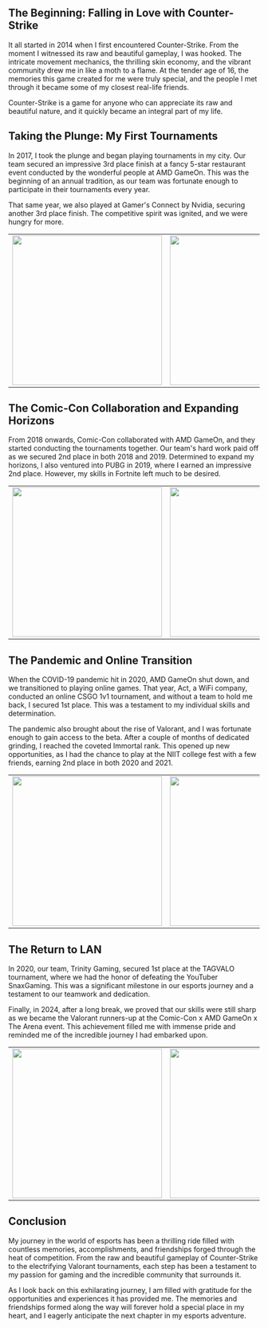 ## The Beginning: Falling in Love with Counter-Strike

It all started in 2014 when I first encountered Counter-Strike. From the moment I witnessed its raw and beautiful gameplay, I was hooked. The intricate movement mechanics, the thrilling skin economy, and the vibrant community drew me in like a moth to a flame. At the tender age of 16, the memories this game created for me were truly special, and the people I met through it became some of my closest real-life friends.

Counter-Strike is a game for anyone who can appreciate its raw and beautiful nature, and it quickly became an integral part of my life.

## Taking the Plunge: My First Tournaments

In 2017, I took the plunge and began playing tournaments in my city. Our team secured an impressive 3rd place finish at a fancy 5-star restaurant event conducted by the wonderful people at AMD GameOn. This was the beginning of an annual tradition, as our team was fortunate enough to participate in their tournaments every year.

That same year, we also played at Gamer's Connect by Nvidia, securing another 3rd place finish. The competitive spirit was ignited, and we were hungry for more.


<table>
  <tr>
    <td><img src="https://media.discordapp.net/attachments/1213082052006649867/1215518845263937546/Untitled_design_3.png?ex=65fd0b23&is=65ea9623&hm=c64835ece426c70ddc39430a6b1a9c2419d7cc82b2670316e8c93e769e1b27c3&=&format=webp&quality=lossless&width=1100&height=550" height="300"></td>
    <td><img src="https://media.discordapp.net/attachments/1213082052006649867/1215518229011759175/Untitled_design_2.png?ex=65fd0a91&is=65ea9591&hm=10d5644453e43aaf22591eb2638e88119f8c525a6c2af33f6c8529012dd6af56&=&format=webp&quality=lossless&width=526&height=700" height="300"></td>
  </tr>
</table>


## The Comic-Con Collaboration and Expanding Horizons

From 2018 onwards, Comic-Con collaborated with AMD GameOn, and they started conducting the tournaments together. Our team's hard work paid off as we secured 2nd place in both 2018 and 2019. Determined to expand my horizons, I also ventured into PUBG in 2019, where I earned an impressive 2nd place. However, my skills in Fortnite left much to be desired.

<table>
  <tr>
    <td><img src="https://cdn.discordapp.com/attachments/1213082052006649867/1215511566800396339/IMG_20181013_170208_1.jpg?ex=65fd045c&is=65ea8f5c&hm=54b28446c0ab56f6cdcd7deb06d0d8ef03a1691f3f9c4b5d0f8e9bed2a1e9337&" height="300"></td>
    <td><img src="https://media.discordapp.net/attachments/1213082052006649867/1215519493149687838/IMG_9334.JPG?ex=65fd0bbe&is=65ea96be&hm=e1c652292f7fdfffc2bcea32192414d65652c1cfaf0761492c855608abc99ff9&=&format=webp&width=526&height=1138" height="300"></td>
    <td><img src="https://media.discordapp.net/attachments/1213082052006649867/1215520694302015549/Snapchat-1195251669.jpg?ex=65fd0cdc&is=65ea97dc&hm=21d1015f6d7e1ecba22eb98f9ed9f77636babf17bdec6921afec856bea74af02&=&format=webp&width=1776&height=1138" height="300"></td>
  </tr>
</table>


## The Pandemic and Online Transition

When the COVID-19 pandemic hit in 2020, AMD GameOn shut down, and we transitioned to playing online games. That year, Act, a WiFi company, conducted an online CSGO 1v1 tournament, and without a team to hold me back, I secured 1st place. This was a testament to my individual skills and determination.

The pandemic also brought about the rise of Valorant, and I was fortunate enough to gain access to the beta. After a couple of months of dedicated grinding, I reached the coveted Immortal rank. This opened up new opportunities, as I had the chance to play at the NIIT college fest with a few friends, earning 2nd place in both 2020 and 2021.

<table>
  <tr>
    <td><img src="https://media.discordapp.net/attachments/1213082052006649867/1215519480743202826/IMG_9460.JPG?ex=65fd0bbb&is=65ea96bb&hm=96ca98dbf891d9b9f5df452ba773e90dee0e6704a1a7162a3c7bcd3e4aad73c0&=&format=webp&width=526&height=1138" height="300"></td>
    <td><img src="https://media.discordapp.net/attachments/1213082052006649867/1215521423708135455/IMG_20181022_234218.jpg?ex=65fd0d8a&is=65ea988a&hm=e8f9f7c113083996dc4177cfe2d82cbbaa26d211d02a00771be1d2abad01a2e7&=&format=webp&width=1516&height=1138" height="300"></td>
    <td><img src="https://media.discordapp.net/attachments/1213082052006649867/1215522580044193802/IMG_9541.JPG?ex=65fd0e9e&is=65ea999e&hm=0752d120a3309606e1fc3b50cf5070b49a077acb3d5be2b5d47c89613efc080d&=&format=webp&width=1100&height=548" height="300"></td>
  </tr>
</table>



## The Return to LAN

In 2020, our team, Trinity Gaming, secured 1st place at the TAGVALO tournament, where we had the honor of defeating the YouTuber SnaxGaming. This was a significant milestone in our esports journey and a testament to our teamwork and dedication.

Finally, in 2024, after a long break, we proved that our skills were still sharp as we became the Valorant runners-up at the Comic-Con x AMD GameOn x The Arena event. This achievement filled me with immense pride and reminded me of the incredible journey I had embarked upon.

<table>
  <tr>
    <td><img src="https://media.discordapp.net/attachments/1213082052006649867/1215517559969808414/Untitled_design_1.png?ex=65fd09f1&is=65ea94f1&hm=dbe835e1e20d0e97ffc07a44ddfb2c247536457c30aec64ccd608ebd4f4565c9&=&format=webp&quality=lossless&width=700&height=700" height="300"></td>
    <td><img src="https://cdn.discordapp.com/attachments/1213082052006649867/1215516125782089738/Untitled_design.png?ex=65fd089b&is=65ea939b&hm=86b94afa90c5c570a373ce296993f87b3c2b60be59b84ab6545ae7d9633cc735&" height="300"></td>
  </tr>
</table>


## Conclusion

My journey in the world of esports has been a thrilling ride filled with countless memories, accomplishments, and friendships forged through the heat of competition. From the raw and beautiful gameplay of Counter-Strike to the electrifying Valorant tournaments, each step has been a testament to my passion for gaming and the incredible community that surrounds it.

As I look back on this exhilarating journey, I am filled with gratitude for the opportunities and experiences it has provided me. The memories and friendships formed along the way will forever hold a special place in my heart, and I eagerly anticipate the next chapter in my esports adventure.
